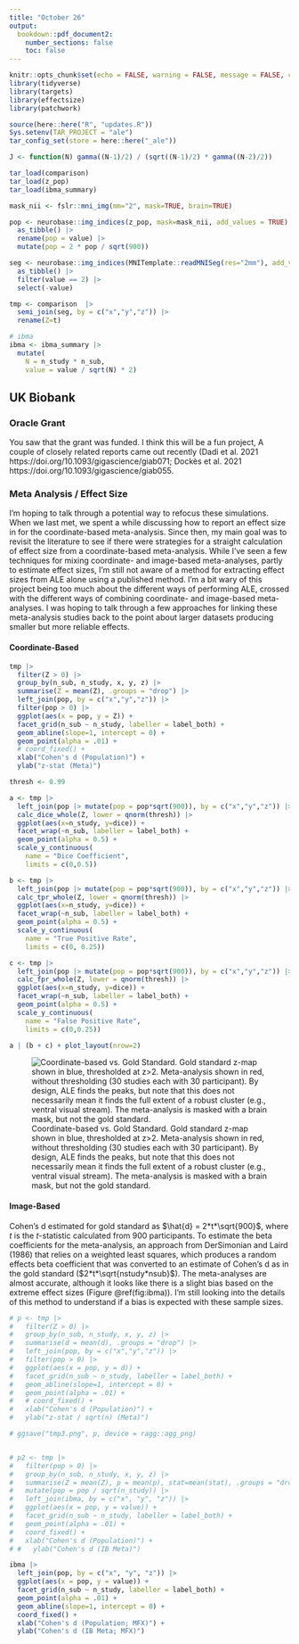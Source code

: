 ```yaml
---
title: "October 26"
output: 
  bookdown::pdf_document2:
    number_sections: false
    toc: false
---
```


```r
knitr::opts_chunk$set(echo = FALSE, warning = FALSE, message = FALSE, cache = TRUE, dev = "ragg_png", dpi=200)
library(tidyverse)
library(targets)
library(effectsize)
library(patchwork)

source(here::here("R", "updates.R"))
Sys.setenv(TAR_PROJECT = "ale")
tar_config_set(store = here::here("_ale"))

J <- function(N) gamma((N-1)/2) / (sqrt((N-1)/2) * gamma((N-2)/2))
```

```r

tar_load(comparison)
tar_load(z_pop)
tar_load(ibma_summary)

mask_nii <- fslr::mni_img(mm="2", mask=TRUE, brain=TRUE) 

pop <- neurobase::img_indices(z_pop, mask=mask_nii, add_values = TRUE) |>
  as_tibble() |>
  rename(pop = value) |>
  mutate(pop = 2 * pop / sqrt(900))

seg <- neurobase::img_indices(MNITemplate::readMNISeg(res="2mm"), add_values=TRUE) |>
  as_tibble() |>
  filter(value == 2) |>
  select(-value)

tmp <- comparison  |>
  semi_join(seg, by = c("x","y","z")) |>
  rename(Z=t)

# ibma
ibma <- ibma_summary |>
  mutate(
    N = n_study * n_sub,
    value = value / sqrt(N) * 2)

```

## UK Biobank

### Oracle Grant

You saw that the grant was funded. I think this will be a fun project, A couple of closely related reports came out recently (Dadi et al. 2021 https://doi.org/10.1093/gigascience/giab071; Dockès et al. 2021 https://doi.org/10.1093/gigascience/giab055. 

### Meta Analysis / Effect Size

I'm hoping to talk through a potential way to refocus these simulations. When we last met, we spent a while discussing how to report an effect size in for the coordinate-based meta-analysis. Since then, my main goal was to revisit the literature to see if there were strategies for a straight calculation of effect size from a coordinate-based meta-analysis. While I've seen a few techniques for mixing coordinate- and image-based meta-analyses, partly to estimate effect sizes, I'm still not aware of a method for extracting effect sizes from ALE alone using a published method. I'm a bit wary of this project being too much about the different ways of performing ALE, crossed with the different ways of combining coordinate- and image-based meta-analyses. I was hoping to talk through a few approaches for linking these meta-analysis studies back to the point about larger datasets producing smaller but more reliable effects. 

#### Coordinate-Based

```r
tmp |>
  filter(Z > 0) |>
  group_by(n_sub, n_study, x, y, z) |>
  summarise(Z = mean(Z), .groups = "drop") |>
  left_join(pop, by = c("x","y","z")) |>
  filter(pop > 0) |>
  ggplot(aes(x = pop, y = Z)) +
  facet_grid(n_sub ~ n_study, labeller = label_both) +
  geom_abline(slope=1, intercept = 0) +
  geom_point(alpha = .01) +
  # coord_fixed() +
  xlab("Cohen's d (Population)") +
  ylab("z-stat (Meta)")
```


```r

thresh <- 0.99

a <- tmp |>
  left_join(pop |> mutate(pop = pop*sqrt(900)), by = c("x","y","z")) |>
  calc_dice_whole(Z, lower = qnorm(thresh)) |>
  ggplot(aes(x=n_study, y=dice)) +
  facet_wrap(~n_sub, labeller = label_both) +
  geom_point(alpha = 0.5) +
  scale_y_continuous(
    name = "Dice Coefficient",
    limits = c(0,0.5))

b <- tmp |>
  left_join(pop |> mutate(pop = pop*sqrt(900)), by = c("x","y","z")) |>
  calc_tpr_whole(Z, lower = qnorm(thresh)) |>
  ggplot(aes(x=n_study, y=dice)) +
  facet_wrap(~n_sub, labeller = label_both) +
  geom_point(alpha = 0.5) +
  scale_y_continuous(
    name = "True Positive Rate",
    limits = c(0, 0.25))

c <- tmp |>
  left_join(pop |> mutate(pop = pop*sqrt(900)), by = c("x","y","z")) |>
  calc_fpr_whole(Z, lower = qnorm(thresh)) |>
  ggplot(aes(x=n_study, y=dice)) +
  facet_wrap(~n_sub, labeller = label_both) +
  geom_point(alpha = 0.5) +
  scale_y_continuous(
    name = "False Positive Rate",
    limits = c(0,0.25))

a | (b + c) + plot_layout(nrow=2)

```


![Coordinate-based vs. Gold Standard. Gold standard z-map shown in blue, thresholded at z>2. Meta-analysis shown in red, without thresholding (30 studies each with 30 participant). By design, ALE finds the peaks, but note that this does not necessarily mean it finds the full extent of a robust cluster (e.g., ventral visual stream). The meta-analysis is masked with a brain mask, but not the gold standard. ](screenshot.png)

#### Image-Based

Cohen's d estimated for gold standard as $\hat{d} = 2*t*\sqrt{900}$, where $t$ is the $t$-statistic calculated from 900 participants. To estimate the beta coefficients for the meta-analysis, an approach from DerSimonian and Laird (1986) that relies on a weighted least squares, which produces a random effects beta coefficient that was converted to an estimate of Cohen's d as in the gold standard ($2*t*\sqrt{nstudy*nsub}$). The meta-analyses are almost accurate, although it looks like there is a slight bias based on the extreme effect sizes (Figure \@ref(fig:ibma)). I'm still looking into the details of this method to understand if a bias is expected with these sample sizes.

```r

# p <- tmp |>
#   filter(Z > 0) |>
#   group_by(n_sub, n_study, x, y, z) |>
#   summarise(d = mean(d), .groups = "drop") |>
#   left_join(pop, by = c("x","y","z")) |>
#   filter(pop > 0) |>
#   ggplot(aes(x = pop, y = d)) +
#   facet_grid(n_sub ~ n_study, labeller = label_both) +
#   geom_abline(slope=1, intercept = 0) +
#   geom_point(alpha = .01) +
#   # coord_fixed() +
#   xlab("Cohen's d (Population)") +
#   ylab("z-stat / sqrt(n) (Meta)")

# ggsave("tmp3.png", p, device = ragg::agg_png)


# p2 <- tmp |>
#   filter(pop > 0) |>
#   group_by(n_sub, n_study, x, y, z) |>
#   summarise(Z = mean(Z), p = mean(p), stat=mean(stat), .groups = "drop") |>
#   mutate(pop = pop / sqrt(n_study)) |>
#   left_join(ibma, by = c("x", "y", "z")) |>
#   ggplot(aes(x = pop, y = value)) +
#   facet_grid(n_sub ~ n_study, labeller = label_both) +
#   geom_point(alpha = .01) +
#   coord_fixed() +
#   xlab("Cohen's d (Population)") +
# #   ylab("Cohen's d (IB Meta)")

ibma |>
  left_join(pop, by = c("x", "y", "z")) |>
  ggplot(aes(x = pop, y = value)) +
  facet_grid(n_sub ~ n_study, labeller = label_both) +
  geom_point(alpha = .01) +
  geom_abline(slope=1, intercept = 0) +
  coord_fixed() +
  xlab("Cohen's d (Population; MFX)") +
  ylab("Cohen's d (IB Meta; MFX)")

```
